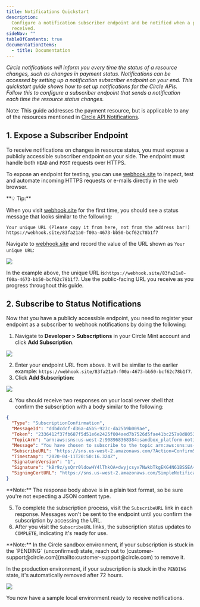 ---
title: Notifications Quickstart
description:
  Configure a notification subscriber endpoint and be notified when a payment is
  received.
sideNav: ""
tableOfContents: true
documentationItems:
  - title: Documentation
---

_Circle notifications will inform you every time the status of a resource
changes, such as changes in payment status. Notifications can be accessed by
setting up a notification subscriber endpoint on your end. This quickstart guide
shows how to set up notifications for the Circle APIs. Follow this to configure
a subscriber endpoint that sends a notification each time the resource status
changes._

Note: This guide addresses the payment resource, but is applicable to any of the
resources mentioned in
[Circle API Notifications](/circle-mint/notifications-data-models).

## 1. Expose a Subscriber Endpoint

To receive notifications on changes in resource status, you must expose a
publicly accessible subscriber endpoint on your side. The endpoint must handle
both `HEAD` and `POST` requests over HTTPS.

To expose an endpoint for testing, you can use
[webhook.site](https://webhook.site/) to inspect, test and automate incoming
HTTPS requests or e-mails directly in the web browser.

<Note>
**💡 Tip:**

When you visit [webhook.site](https://webhook.site/) for the first time, you
should see a status message that looks similar to the following:

`Your unique URL (Please copy it from here, not from the address bar!) https://webhook.site/83fa21a0-f00a-4673-bb50-bcf62c78b1f7`

</Note>

Navigate to [webhook.site](https://webhook.site/) and record the value of the
URL shown as `Your unique URL`:

<Frame>
  <img src="/circle-mint/images/nq-webhookurl01.png" />
</Frame>

In the example above, the unique URL
is:`https://webhook.site/83fa21a0-f00a-4673-bb50-bcf62c78b1f7`. Use the
public-facing URL you receive as you progress throughout this guide.

## 2. Subscribe to Status Notifications

Now that you have a publicly accessible endpoint, you need to register your
endpoint as a subscriber to webhook notifications by doing the following:

1. Navigate to **Developer > Subscriptions** in your Circle Mint account and
   click **Add Subscription**.

<Frame>
  <img src="/circle-mint/images/nq-subscription01.png" />
</Frame>

2. Enter your endpoint URL from above. It will be similar to the earlier
   example: `https://webhook.site/83fa21a0-f00a-4673-bb50-bcf62c78b1f7`.
3. Click **Add Subscription**:

<Frame>
  <img src="/circle-mint/images/nq-subscription02.png" />
</Frame>

4. You should receive two responses on your local server shell that confirm the
   subscription with a body similar to the following:

```json
{
  "Type": "SubscriptionConfirmation",
  "MessageId": "ddbdcdcf-d36a-45b5-927c-da25b9b009ae",
  "Token": "2336412f37fb687f5d51e6e2425f004aed7b7526d5fae41bc257a0d80532a6820258bf77eb25b90453b863450713a2a5a4250696d725a306ef39962b5b543752c9003e0841c0e61253fd6c517a94edebe44f36c5fe4ba131c8ea5f6f42a43f97f6e1865505e2f29f79a62f89e18f97e03a0dd5d982a7578c8d6e21154163f2d6aae523cff25557f9bc21b2503d413006",
  "TopicArn": "arn:aws:sns:us-west-2:908968368384:sandbox_platform-notifications-topic",
  "Message": "You have chosen to subscribe to the topic arn:aws:sns:us-west-2:908968368384:sandbox_platform-notifications-topic.\nTo confirm the subscription, visit the SubscribeURL included in this message.",
  "SubscribeURL": "https://sns.us-west-2.amazonaws.com/?Action=ConfirmSubscription&TopicArn=arn:aws:sns:us-west-2:908968368384:sandbox_platform-notifications-topic&Token=2336412f37fb687f5d51e6e2425f004aed7b7526d5fae41bc257a0d80532a6820258bf77eb25b90453b863450713a2a5a4250696d725a306ef39962b5b543752c9003e0841c0e61253fd6c517a94edebe44f36c5fe4ba131c8ea5f6f42a43f97f6e1865505e2f29f79a62f89e18f97e03a0dd5d982a7578c8d6e21154163f2d6aae523cff25557f9bc21b2503d413006",
  "Timestamp": "2020-04-11T20:50:16.324Z",
  "SignatureVersion": "1",
  "Signature": "kBr9z/ysQrr0ldowHY4lThkOA+dwyjcsyx7NwkbTkgEKG4N61BSSEA+43aYQEB/Ml09hclybvyjyRKWYOjaxQgbUXWmyWrCQ7vY93WYhuGvOqZxAMPiDiILxLs6/KtOxneKVvzfpK4abLrYyTTA+z/dQ52h9L8eoiSKSW81e4clfYBTJkGmuAPKFC08FvEAVT89VikPp68mBf4CctPv3Em0b4J1VvDhAB21B2LekgUmwUE0aE7fUbsF3XsKGQd/fDshLOJasQEuXSqdB5X7LITBA8r24FY+wCjwm8oR3VI9IMy21fUC6wMgoFIVZHW1KxzpEkMCSe7R1ySdNIru8SQ==",
  "SigningCertURL": "https://sns.us-west-2.amazonaws.com/SimpleNotificationService-a86cb10b4e1f29c941702d737128f7b6.pem"
}
```

<Note>
**Note:** The response body above is in a plain text format, so be sure you're
not expecting a JSON content type.
</Note>

5. To complete the subscription process, visit the `SubscribeURL` link in each
   response. Messages won't be sent to the endpoint until you confirm the
   subscription by accessing the URL.
6. After you visit the `SubscribeURL` links, the subscription status updates to
   `COMPLETE`, indicating it's ready for use.

<Note>
**Note:** In the Circle sandbox environment, if your subscription is stuck in
the `PENDING` (unconfirmed) state, reach out to
[customer-support@circle.com](mailto:customer-support@circle.com) to remove
it.

In the production environment, if your subscription is stuck in the `PENDING`
state, it's automatically removed after 72 hours.
</Note>

<Frame>
  <img src="/circle-mint/images/nq-subscription03.png" />
</Frame>

You now have a sample local environment ready to receive notifications.
